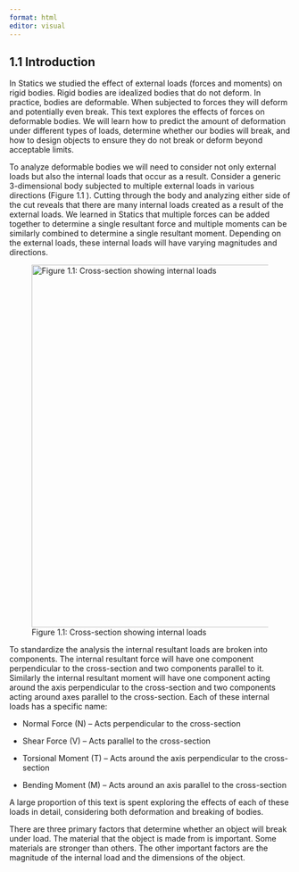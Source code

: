 ---
format: html
editor: visual
---

## 1.1 Introduction

In Statics we studied the effect of external loads (forces and moments) on rigid bodies. Rigid bodies are idealized bodies that do not deform. In practice, bodies are deformable. When subjected to forces they will deform and potentially even break. This text explores the effects of forces on deformable bodies. We will learn how to predict the amount of deformation under different types of loads, determine whether our bodies will break, and how to design objects to ensure they do not break or deform beyond acceptable limits.

To analyze deformable bodies we will need to consider not only external loads but also the internal loads that occur as a result. Consider a generic 3-dimensional body subjected to multiple external loads in various directions (Figure 1.1 ). Cutting through the body and analyzing either side of the cut reveals that there are many internal loads created as a result of the external loads. We learned in Statics that multiple forces can be added together to determine a single resultant force and multiple moments can be similarly combined to determine a single resultant moment. Depending on the external loads, these internal loads will have varying magnitudes and directions.

![Figure 1.1: Cross-section showing internal loads](Chapter%201.1_files/Picture1.1.png){fig-alt="Generic body subjected to four external loads. Multiple internal loads are shown on a cross-section cut through the body." width="650"}

To standardize the analysis the internal resultant loads are broken into components. The internal resultant force will have one component perpendicular to the cross-section and two components parallel to it. Similarly the internal resultant moment will have one component acting around the axis perpendicular to the cross-section and two components acting around axes parallel to the cross-section. Each of these internal loads has a specific name:

-   Normal Force (N) -- Acts perpendicular to the cross-section

-   Shear Force (V) -- Acts parallel to the cross-section

-   Torsional Moment (T) -- Acts around the axis perpendicular to the cross-section

-   Bending Moment (M) -- Acts around an axis parallel to the cross-section

A large proportion of this text is spent exploring the effects of each of these loads in detail, considering both deformation and breaking of bodies.

There are three primary factors that determine whether an object will break under load. The material that the object is made from is important. Some materials are stronger than others. The other important factors are the magnitude of the internal load and the dimensions of the object.
